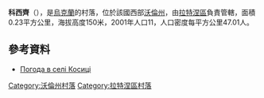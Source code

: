 {{coord|51|50|8|N|24|26|5|E|scale:30000|display=title}}

'''科西齊'''（{{lang-uk|Косиці}}），是[[烏克蘭|烏克蘭]]的村落，位於該國西部[[沃倫州|沃倫州]]，由[[拉特涅區|拉特涅區]]負責管轄，面積0.23平方公里，海拔高度150米，2001年人口11，人口密度每平方公里47.01人。

==參考資料==
* [http://weather.in.ua/ua/volynskaja/11659 Погода в селі Косиці] {{Wayback|url=http://weather.in.ua/ua/volynskaja/11659 |date=20111219115018 }}

[[Category:沃倫州村落|Category:沃倫州村落]]
[[Category:拉特涅區村落|Category:拉特涅區村落]]


{{Volyn-geo-stub}}